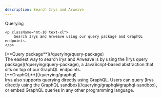 ```yaml
---
description: Search Irys and Arweave
---
```



<div className="flex flex-col mt-5">
	<div className="mt-7">
		<Heading level={1} className="">
			Querying
		</Heading>
	</div>

    <p className="mt-10 text-xl">
    	Search Irys and Arweave using our query package and GraphQL endpoints.
    </p>

</div>

<div className="flex flex-col mt-10">

<div className="text-xl">[**Query package**](/querying/query-package)</div>
<div>
	The easiest way to search Irys and Arweave is by using the [Irys query package](/querying/query-package), a
	JavaScript-based abstraction that sits on top of our GraphQL endpoints.
</div>

<div className="text-xl mt-5">[**GraphQL**](/querying/graphql)</div>

<div>
	Irys also supports querying directly using GraphQL. Users can query [Irys directly using the GraphQL
	sandbox](/querying/graphql#graphql-sandbox), or embed GraphQL queries in any other programming language.
</div>

</div>

